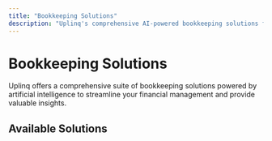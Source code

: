 ```yaml
---
title: "Bookkeeping Solutions"
description: "Uplinq's comprehensive AI-powered bookkeeping solutions for businesses of all sizes"
---
```


# Bookkeeping Solutions

Uplinq offers a comprehensive suite of bookkeeping solutions powered by artificial intelligence to streamline your financial management and provide valuable insights.

## Available Solutions

<div className="grid grid-cols-1 gap-4 md:grid-cols-2 lg:grid-cols-3">
  <Card title="AI Bookkeeping" href="/docs/bookkeeping-tax-solution-guides/bookkeeping/ai-bookkeeping" icon="calculator" />
  <Card title="Historical AI Bookkeeping" href="/docs/bookkeeping-tax-solution-guides/bookkeeping/historical-ai-bookkeeping" icon="history" />
  <Card title="QBO Syncing" href="/docs/bookkeeping-tax-solution-guides/bookkeeping/qbo-syncing" icon="refresh-cw" />
  <Card title="A/R Support" href="/docs/bookkeeping-tax-solution-guides/bookkeeping/accounts-receivable" icon="file-plus" />
  <Card title="A/P Support" href="/docs/bookkeeping-tax-solution-guides/bookkeeping/accounts-payable" icon="file-minus" />
  <Card title="Costing" href="/docs/bookkeeping-tax-solution-guides/bookkeeping/costing" icon="dollar-sign" />
  <Card title="Segmenting" href="/docs/bookkeeping-tax-solution-guides/bookkeeping/segmenting" icon="layers" />
  <Card title="Fixed Assets & Depreciation" href="/docs/bookkeeping-tax-solution-guides/bookkeeping/fixed-assets" icon="briefcase" />
  <Card title="Inventory" href="/docs/bookkeeping-tax-solution-guides/bookkeeping/inventory" icon="package" />
</div>